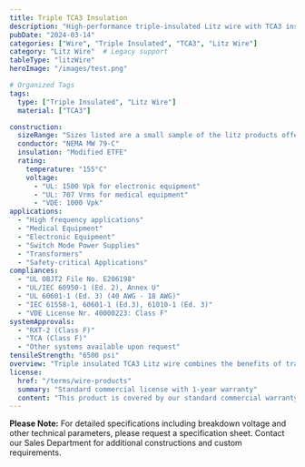 ```yaml
---
title: Triple TCA3 Insulation
description: "High-performance triple-insulated Litz wire with TCA3 insulation, engineered for high-frequency applications requiring superior insulation properties."
pubDate: "2024-03-14"
categories: ["Wire", "Triple Insulated", "TCA3", "Litz Wire"]
category: "Litz Wire"  # Legacy support
tableType: "litzWire"
heroImage: "/images/test.png"

# Organized Tags
tags:
  type: ["Triple Insulated", "Litz Wire"]
  material: ["TCA3"]

construction:
  sizeRange: "Sizes listed are a small sample of the litz products offered. Contact the Sales Department."
  conductor: "NEMA MW 79-C"
  insulation: "Modified ETFE"
  rating:
    temperature: "155°C"
    voltage: 
      - "UL: 1500 Vpk for electronic equipment"
      - "UL: 707 Vrms for medical equipment"
      - "VDE: 1000 Vpk"
applications:
  - "High frequency applications"
  - "Medical Equipment"
  - "Electronic Equipment"
  - "Switch Mode Power Supplies"
  - "Transformers"
  - "Safety-critical Applications"
compliances:
  - "UL OBJT2 File No. E206198"
  - "UL/IEC 60950-1 (Ed. 2), Annex U"
  - "UL 60601-1 (Ed. 3) (40 AWG - 18 AWG)"
  - "IEC 61558-1, 60601-1 (Ed.3), 61010-1 (Ed. 3)"
  - "VDE License Nr. 40000223: Class F"
systemApprovals:
  - "RXT-2 (Class F)"
  - "TCA (Class F)"
  - "Other systems available upon request"
tensileStrength: "6500 psi"
overview: "Triple insulated TCA3 Litz wire combines the benefits of traditional Litz wire construction with enhanced modified ETFE insulation properties, making it ideal for high-frequency applications requiring reinforced insulation. The TCA3 construction provides excellent chemical resistance, high temperature performance, and superior electrical properties."
license:
  href: "/terms/wire-products"
  summary: "Standard commercial license with 1-year warranty"
  content: "This product is covered by our standard commercial warranty for a period of one year from the date of purchase. The warranty covers manufacturing defects and material failures under normal use conditions. Custom modifications or applications outside the specified parameters may void the warranty."
---
```



<TripleInsulatedLitzTable client:load />

**Please Note:** For detailed specifications including breakdown voltage and other technical parameters, please request a specification sheet. Contact our Sales Department for additional constructions and custom requirements. 